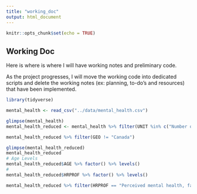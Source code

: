 ```yaml
---
title: "working_doc"
output: html_document
---
```


```r
knitr::opts_chunk$set(echo = TRUE)
```

## Working Doc

Here is where is where I will have working notes and preliminary code.  

As the project progresses, I will move the working code into dedicated scripts and delete the working notes (ex: planning, to-do's and resources) that have been implemented.  

```r
library(tidyverse)

mental_health <- read_csv("../data/mental_health.csv")

glimpse(mental_health)
mental_health_reduced <- mental_health %>% filter(UNIT %in% c("Number of persons","Percent"), Ref_Date == 2012)

mental_health_reduced %>% filter(GEO != "Canada")

glimpse(mental_health_reduced)
mental_health_reduced
# Age Levels
mental_health_reduced$AGE %>% factor() %>% levels()
# 
mental_health_reduced$HRPROF %>% factor() %>% levels()

mental_health_reduced %>% filter(HRPROF == "Perceived mental health, fair or poor") %>% filter(UNIT == "Percent") %>% filter(AGE == "15 to 24 years")


```


